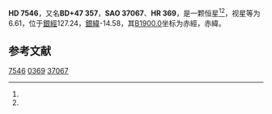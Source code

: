 {{Starbox begin
| name = HD 7546
}}
{{Starbox observe
| epoch = [[J2000.0|J2000.0]]
| constell = {{星座名待查}}<ref name=SIMBAD>{{cite web
 | url=http://simbad.u-strasbg.fr/simbad/sim-id?Ident=HR+369
 | title=Pulsating variable Star
 | publisher=Centre de Données astronomiques de Strasbourg
 | work=SIMBAD
 | accessdate=2012-07-13
 | archive-date=2016-03-17
 | archive-url=https://web.archive.org/web/20160317131907/http://simbad.u-strasbg.fr/simbad/sim-id?Ident=HR+369
 | dead-url=no
 }}</ref><ref name=DATA>{{cite web
 | url=http://vizier.u-strasbg.fr/viz-bin/VizieR-5?-out.add=.&-source=5050&-corr=PK=HR&-out.max=9999&HR=369
 | title=VizieR Detailed Page
 | accessdate=2012-07-13
 | archive-date=2016-03-05
 | archive-url=https://web.archive.org/web/20160305230822/http://vizier.u-strasbg.fr/viz-bin/VizieR-5?-out.add=.&-source=5050&-corr=PK=HR&-out.max=9999&HR=369
 | dead-url=no
 }}</ref>
| 星官 = 
| ra = {{RA|1|16|24.5}}<ref name=SIMBAD /><ref name=DATA />
| dec = {{DEC|+48|4|56}}<ref name=SIMBAD /><ref name=DATA />
| appmag_v = 6.61<ref name=SIMBAD /><ref name=DATA />
}}
{{Starbox character
| class = B9IIIpSi<ref name=SIMBAD /><ref name=DATA />
| b-v = -0.05<ref name=SIMBAD /><ref name=DATA />
| u-b = -0.34<ref name=SIMBAD /><ref name=DATA />
| r-i = <ref name=SIMBAD /><ref name=DATA />
| variable = 
}}
{{Starbox astrometry
| radial_v = -0.34
| prop_mo_ra = -14
| parallax = 
| p_error = 
}}
{{Starbox catalog
| names =BD+47 357，[[SAO星表|SAO]] 37067，[[HD星表|HD]] 7546，[[HR星表|HR]] 369}}
{{Starbox reference |Simbad=HR+369}}
{{Starbox end}}

'''HD 7546'''，又名'''BD+47 357'''，'''SAO 37067'''、'''HR 369'''，是一颗恒星<ref name=SIMBAD /><ref name=DATA />，视星等为6.61，位于[[銀道座標系|銀經]]127.24，[[銀道座標系|銀緯]]-14.58，其[[B1900.0|B1900.0]]坐标为赤經{{RA|1|10|30.5}}，赤緯{{DEC|+47|-14.58|14}}。

== 参考文献 ==
{{reflist}}

{{star-stub}}

[[Category:HD和HDE天體|7546]]
[[Category:HR天體|0369]]
[[Category:SAO天體|37067]]